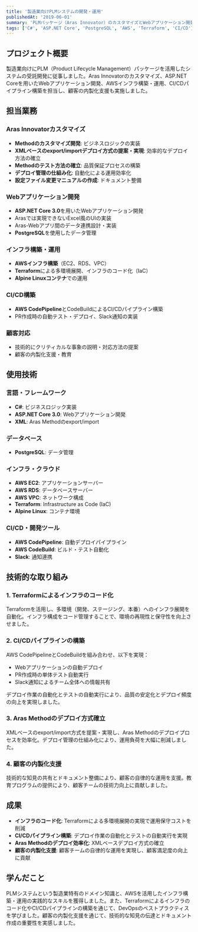 ```yaml
---
title: '製造業向けPLMシステムの開発・運用'
publishedAt: '2019-06-01'
summary: 'PLMパッケージ（Aras Innovator）のカスタマイズとWebアプリケーション開発、AWSインフラ構築・運用を担当'
tags: ['C#', 'ASP.NET Core', 'PostgreSQL', 'AWS', 'Terraform', 'CI/CD']
---
```


## プロジェクト概要

製造業向けにPLM（Product Lifecycle Management）パッケージを活用したシステムの受託開発に従事しました。Aras Innovatorのカスタマイズ、ASP.NET Coreを用いたWebアプリケーション開発、AWSインフラ構築・運用、CI/CDパイプライン構築を担当し、顧客の内製化支援も実施しました。

## 担当業務

### Aras Innovatorカスタマイズ

- **Methodのカスタマイズ開発**: ビジネスロジックの実装
- **XMLベースのexport/importデプロイ方式の提案・実現**: 効率的なデプロイ方法の確立
- **Methodのテスト方法の確立**: 品質保証プロセスの構築
- **デプロイ管理の仕組み化**: 自動化による運用効率化
- **設定ファイル変更マニュアルの作成**: ドキュメント整備

### Webアプリケーション開発

- **ASP.NET Core 3.0**を用いたWebアプリケーション開発
- Arasでは実現できないExcel風のUIの実装
- Aras-Webアプリ間のデータ連携設計・実装
- **PostgreSQL**を使用したデータ管理

### インフラ構築・運用

- **AWSインフラ構築**（EC2、RDS、VPC）
- **Terraform**による多環境展開、インフラのコード化（IaC）
- **Alpine Linuxコンテナ**での運用

### CI/CD構築

- **AWS CodePipeline**とCodeBuildによるCI/CDパイプライン構築
- PR作成時の自動テスト・デプロイ、Slack通知の実装

### 顧客対応

- 技術的にクリティカルな事象の説明・対応方法の提案
- 顧客の内製化支援・教育

## 使用技術

### 言語・フレームワーク

- **C#**: ビジネスロジック実装
- **ASP.NET Core 3.0**: Webアプリケーション開発
- **XML**: Aras Methodのexport/import

### データベース

- **PostgreSQL**: データ管理

### インフラ・クラウド

- **AWS EC2**: アプリケーションサーバー
- **AWS RDS**: データベースサーバー
- **AWS VPC**: ネットワーク構成
- **Terraform**: Infrastructure as Code (IaC)
- **Alpine Linux**: コンテナ環境

### CI/CD・開発ツール

- **AWS CodePipeline**: 自動デプロイパイプライン
- **AWS CodeBuild**: ビルド・テスト自動化
- **Slack**: 通知連携

## 技術的な取り組み

### 1. Terraformによるインフラのコード化

Terraformを活用し、多環境（開発、ステージング、本番）へのインフラ展開を自動化。インフラ構成をコード管理することで、環境の再現性と保守性を向上させました。

### 2. CI/CDパイプラインの構築

AWS CodePipelineとCodeBuildを組み合わせ、以下を実現：
- Webアプリケーションの自動デプロイ
- PR作成時の単体テスト自動実行
- Slack通知によるチーム全体への情報共有

デプロイ作業の自動化とテストの自動実行により、品質の安定化とデプロイ頻度の向上を実現しました。

### 3. Aras Methodのデプロイ方式確立

XMLベースのexport/import方式を提案・実現し、Aras Methodのデプロイプロセスを効率化。デプロイ管理の仕組み化により、運用負荷を大幅に削減しました。

### 4. 顧客の内製化支援

技術的な知見の共有とドキュメント整備により、顧客の自律的な運用を支援。教育プログラムの提供により、顧客チームの技術力向上に貢献しました。

## 成果

- **インフラのコード化**: Terraformによる多環境展開の実現で運用保守コストを削減
- **CI/CDパイプライン構築**: デプロイ作業の自動化とテストの自動実行を実現
- **Aras Methodのデプロイ効率化**: XMLベースデプロイ方式の確立
- **顧客の内製化支援**: 顧客チームの自律的な運用を実現し、顧客満足度の向上に貢献

## 学んだこと

PLMシステムという製造業特有のドメイン知識と、AWSを活用したインフラ構築・運用の実践的なスキルを獲得しました。また、Terraformによるインフラのコード化やCI/CDパイプラインの構築を通じて、DevOpsのベストプラクティスを学びました。顧客の内製化支援を通じて、技術的な知見の伝達とドキュメント作成の重要性を実感しました。

